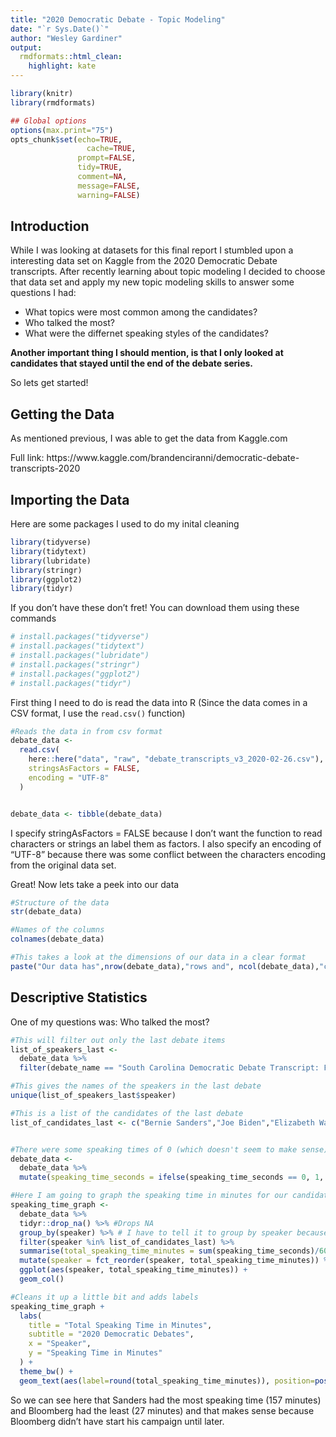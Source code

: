 ```yaml
---
title: "2020 Democratic Debate - Topic Modeling"
date: "`r Sys.Date()`"
author: "Wesley Gardiner"
output:
  rmdformats::html_clean:
    highlight: kate
---
```



```r
library(knitr)
library(rmdformats)

## Global options
options(max.print="75")
opts_chunk$set(echo=TRUE,
	             cache=TRUE,
               prompt=FALSE,
               tidy=TRUE,
               comment=NA,
               message=FALSE,
               warning=FALSE)
```


## Introduction

While I was looking at datasets for this final report I stumbled upon a interesting data set on Kaggle from the 2020 Democratic Debate transcripts. After recently learning about topic modeling I decided to choose that data set and apply my new topic modeling skills to answer some questions I had:

 * What topics were most common among the candidates?
 * Who talked the most?
 * What were the differnet speaking styles of the candidates?
 
 
**Another important thing I should mention, is that I only looked at candidates that stayed until the end of the debate series.**
 
So lets get started!

## Getting the Data

As mentioned previous, I was able to get the data from Kaggle.com

Full link: https://www.kaggle.com/brandenciranni/democratic-debate-transcripts-2020


## Importing the Data

Here are some packages I used to do my inital cleaning

```r
library(tidyverse)
library(tidytext)
library(lubridate)
library(stringr)
library(ggplot2)
library(tidyr)
```

If you don't have these don't fret! You can download them using these commands
```r
# install.packages("tidyverse")
# install.packages("tidytext")
# install.packages("lubridate")
# install.packages("stringr")
# install.packages("ggplot2")
# install.packages("tidyr")
```


First thing I need to do is read the data into R (Since the data comes in a CSV format, I use the `read.csv()` function)


```r
#Reads the data in from csv format
debate_data <-
  read.csv(
    here::here("data", "raw", "debate_transcripts_v3_2020-02-26.csv"),
    stringsAsFactors = FALSE,
    encoding = "UTF-8"
  )


debate_data <- tibble(debate_data)
```

I specify stringAsFactors = FALSE because I don't want the function to read characters or strings an label them as factors. I also specify an encoding of "UTF-8" because there was some conflict between the characters encoding from the original data set.


Great! Now lets take a peek into our data

```r
#Structure of the data
str(debate_data)

#Names of the columns
colnames(debate_data)

#This takes a look at the dimensions of our data in a clear format
paste("Our data has",nrow(debate_data),"rows and", ncol(debate_data),"columns")
```

## Descriptive Statistics

One of my questions was: Who talked the most?

```r

#This will filter out only the last debate items
list_of_speakers_last <-
  debate_data %>% 
  filter(debate_name == "South Carolina Democratic Debate Transcript: February 25 Democratic Debate")

#This gives the names of the speakers in the last debate
unique(list_of_speakers_last$speaker)

#This is a list of the candidates of the last debate
list_of_candidates_last <- c("Bernie Sanders","Joe Biden","Elizabeth Warren","Michael Bloomberg","Pete Buttigieg","Tom Steyer","Amy Klobuchar")


#There were some speaking times of 0 (which doesn't seem to make sense) so I replaced them with 1 second.
debate_data <-
  debate_data %>% 
  mutate(speaking_time_seconds = ifelse(speaking_time_seconds == 0, 1, speaking_time_seconds))

#Here I am going to graph the speaking time in minutes for our candidates
speaking_time_graph <- 
  debate_data %>% 
  tidyr::drop_na() %>% #Drops NA
  group_by(speaker) %>% # I have to tell it to group by speaker because there are multiple rows of own speaker
  filter(speaker %in% list_of_candidates_last) %>% 
  summarise(total_speaking_time_minutes = sum(speaking_time_seconds)/60) %>%  #Creates our minutes column
  mutate(speaker = fct_reorder(speaker, total_speaking_time_minutes)) %>% #reoders for clarity
  ggplot(aes(speaker, total_speaking_time_minutes)) +
  geom_col()

#Cleans it up a little bit and adds labels
speaking_time_graph +
  labs(
    title = "Total Speaking Time in Minutes",
    subtitle = "2020 Democratic Debates",
    x = "Speaker",
    y = "Speaking Time in Minutes"
  ) +
  theme_bw() +
  geom_text(aes(label=round(total_speaking_time_minutes)), position=position_dodge(width=0.9), vjust=-0.25)

```



So we can see here that Sanders had the most speaking time (157 minutes) and Bloomberg had the least (27 minutes) and that makes sense because Bloomberg didn't have start his campaign until later.



